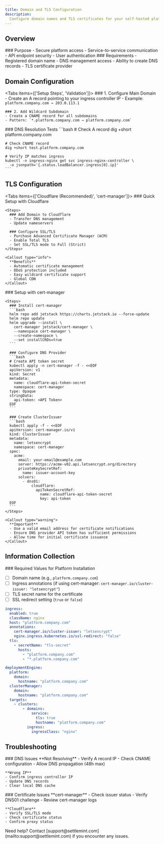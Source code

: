 ```yaml
---
title: Domain and TLS Configuration
description:
  Configure domain names and TLS certificates for your self-hosted platform
---
```



## Overview

<div className="grid grid-cols-1 md:grid-cols-2 gap-6 mb-8">
  <Card>
    ### Purpose
    - Secure platform access
    - Service-to-service communication
    - API endpoint security
    - User authentication
  </Card>

  <Card>
    ### Requirements
    - Registered domain name
    - DNS management access
    - Ability to create DNS records
    - TLS certificate provider
  </Card>
</div>

## Domain Configuration

<Tabs items={['Setup Steps', 'Validation']}>
  <Tab value="Setup Steps">
    ### 1. Configure Main Domain
    - Create an A record pointing to your ingress controller IP
    - Example: `platform.company.com → 203.0.113.1`

    ### 2. Add Wildcard Subdomain
    - Create a CNAME record for all subdomains
    - Pattern: `*.platform.company.com → platform.company.com`

  </Tab>

  <Tab value="Validation">
    ### DNS Resolution Tests
    ```bash
    # Check A record
    dig +short platform.company.com

    # Check CNAME record
    dig +short test.platform.company.com

    # Verify IP matches ingress
    kubectl -n ingress-nginx get svc ingress-nginx-controller \
      -o jsonpath='{.status.loadBalancer.ingress[0].ip}'
    ```

  </Tab>
</Tabs>

## TLS Configuration

<Tabs items={['Cloudflare (Recommended)', 'cert-manager']}>
  <Tab value="Cloudflare (Recommended)">
    ### Quick Setup with Cloudflare

    <Steps>
      ### Add Domain to Cloudflare
      - Transfer DNS management
      - Update nameservers

      ### Configure SSL/TLS
      - Purchase Advanced Certificate Manager (ACM)
      - Enable Total TLS
      - Set SSL/TLS mode to Full (Strict)
    </Steps>

    <Callout type="info">
      **Benefits**
      - Automatic certificate management
      - DDoS protection included
      - Easy wildcard certificate support
      - Global CDN
    </Callout>

  </Tab>

  <Tab value="cert-manager">
    ### Setup with cert-manager

    <Steps>
      ### Install cert-manager
      ```bash
      helm repo add jetstack https://charts.jetstack.io --force-update
      helm repo update
      helm upgrade --install \
        cert-manager jetstack/cert-manager \
        --namespace cert-manager \
        --create-namespace \
        --set installCRDs=true
      ```

      ### Configure DNS Provider
      ```bash
      # Create API token secret
      kubectl apply -n cert-manager -f - <<EOF
      apiVersion: v1
      kind: Secret
      metadata:
        name: cloudflare-api-token-secret
        namespace: cert-manager
      type: Opaque
      stringData:
        api-token: <API Token>
      EOF
      ```

      ### Create ClusterIssuer
      ```bash
      kubectl apply -f - <<EOF
      apiVersion: cert-manager.io/v1
      kind: ClusterIssuer
      metadata:
        name: letsencrypt
        namespace: cert-manager
      spec:
        acme:
          email: your-email@example.com
          server: https://acme-v02.api.letsencrypt.org/directory
          privateKeySecretRef:
            name: issuer-account-key
          solvers:
            - dns01:
                cloudflare:
                  apiTokenSecretRef:
                    name: cloudflare-api-token-secret
                    key: api-token
      EOF
      ```
    </Steps>

    <Callout type="warning">
      **Important**
      - Use a valid email address for certificate notifications
      - Ensure DNS provider API token has sufficient permissions
      - Allow time for initial certificate issuance
    </Callout>

  </Tab>
</Tabs>

## Information Collection

<Callout type="success">
### Required Values for Platform Installation

- [ ] Domain name (e.g., `platform.company.com`)
- [ ] Ingress annotations (if using cert-manager:
      `cert-manager.io/cluster-issuer: "letsencrypt"`)
- [ ] TLS secret name for the certificate
- [ ] SSL redirect setting (`true` or `false`)

```yaml
ingress:
  enabled: true
  className: nginx
  host: "platform.company.com"
  annotations:
    cert-manager.io/cluster-issuer: "letsencrypt"
    nginx.ingress.kubernetes.io/ssl-redirect: "false"
  tls:
    - secretName: "tls-secret"
      hosts:
        - "platform.company.com"
        - "*.platform.company.com"

deploymentEngine:
  platform:
    domain:
      hostname: "platform.company.com"
  clusterManager:
    domain:
      hostname: "platform.company.com"
  targets:
    - clusters:
        - domains:
            service:
              tls: true
              hostname: "platform.company.com"
          ingress:
            ingressClass: "nginx"
```

</Callout>

## Troubleshooting

<div className="grid grid-cols-1 md:grid-cols-2 gap-6 mb-8">
  <Card>
    ### DNS Issues
    **Not Resolving**
    - Verify A record IP
    - Check CNAME configuration
    - Allow DNS propagation (48h max)

    **Wrong IP**
    - Confirm ingress controller IP
    - Update DNS records
    - Clear local DNS cache

  </Card>

  <Card>
    ### Certificate Issues
    **cert-manager**
    - Check issuer status
    - Verify DNS01 challenge
    - Review cert-manager logs

    **Cloudflare**
    - Verify SSL/TLS mode
    - Check certificate status
    - Confirm proxy status

  </Card>
</div>

<Callout type="info">
  Need help? Contact [support@settlemint.com](mailto:support@settlemint.com) if
  you encounter any issues.
</Callout>
